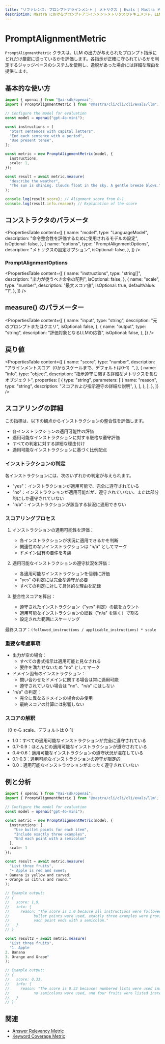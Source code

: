 ```yaml
---
title: "リファレンス: プロンプトアラインメント | メトリクス | Evals | Mastra ドキュメント"
description: Mastra におけるプロンプトアラインメントメトリクスのドキュメント。LLM の出力が与えられたプロンプト指示にどれだけ従っているかを評価します。
---
```


# PromptAlignmentMetric

`PromptAlignmentMetric` クラスは、LLM の出力が与えられたプロンプト指示にどれだけ厳密に従っているかを評価します。各指示が正確に守られているかを判定するジャッジベースのシステムを使用し、逸脱があった場合には詳細な理由を提供します。

## 基本的な使い方

```typescript
import { openai } from "@ai-sdk/openai";
import { PromptAlignmentMetric } from "@mastra/cli/cli/cli/evals/llm";

// Configure the model for evaluation
const model = openai("gpt-4o-mini");

const instructions = [
  "Start sentences with capital letters",
  "End each sentence with a period",
  "Use present tense",
];

const metric = new PromptAlignmentMetric(model, {
  instructions,
  scale: 1,
});

const result = await metric.measure(
  "describe the weather",
  "The sun is shining. Clouds float in the sky. A gentle breeze blows.",
);

console.log(result.score); // Alignment score from 0-1
console.log(result.info.reason); // Explanation of the score
```

## コンストラクタのパラメータ

<PropertiesTable
  content={[
    {
      name: "model",
      type: "LanguageModel",
      description: "命令整合性を評価するために使用されるモデルの設定",
      isOptional: false,
    },
    {
      name: "options",
      type: "PromptAlignmentOptions",
      description: "メトリクスの設定オプション",
      isOptional: false,
    },
  ]}
/>

### PromptAlignmentOptions

<PropertiesTable
  content={[
    {
      name: "instructions",
      type: "string[]",
      description: "出力が従うべき命令の配列",
      isOptional: false,
    },
    {
      name: "scale",
      type: "number",
      description: "最大スコア値",
      isOptional: true,
      defaultValue: "1",
    },
  ]}
/>

## measure() のパラメーター

<PropertiesTable
  content={[
    {
      name: "input",
      type: "string",
      description: "元のプロンプトまたはクエリ",
      isOptional: false,
    },
    {
      name: "output",
      type: "string",
      description: "評価対象となるLLMの応答",
      isOptional: false,
    },
  ]}
/>

## 戻り値

<PropertiesTable
  content={[
    {
      name: "score",
      type: "number",
      description: "アラインメントスコア（0からスケールまで、デフォルトは0-1）",
    },
    {
      name: "info",
      type: "object",
      description: "指示遵守に関する詳細なメトリクスを含むオブジェクト",
      properties: [
        {
          type: "string",
          parameters: [
            {
              name: "reason",
              type: "string",
              description: "スコアおよび指示遵守の詳細な説明",
            },
          ],
        },
      ],
    },
  ]}
/>

## スコアリングの詳細

この指標は、以下の観点からインストラクションの整合性を評価します。

- 各インストラクションの適用可能性の評価
- 適用可能なインストラクションに対する厳格な遵守評価
- すべての判定に対する詳細な理由付け
- 適用可能なインストラクションに基づく比例配点

### インストラクションの判定

各インストラクションには、次のいずれかの判定が与えられます。

- "yes"：インストラクションが適用可能で、完全に遵守されている
- "no"：インストラクションが適用可能だが、遵守されていない、または部分的にしか遵守されていない
- "n/a"：インストラクションが該当する状況に適用できない

### スコアリングプロセス

1. インストラクションの適用可能性を評価：

   - 各インストラクションが状況に適用できるかを判断
   - 関連性のないインストラクションは "n/a" としてマーク
   - ドメイン固有の要件を考慮

2. 適用可能なインストラクションの遵守状況を評価：

   - 各適用可能なインストラクションを個別に評価
   - "yes" の判定には完全な遵守が必要
   - すべての判定に対して具体的な理由を記録

3. 整合性スコアを算出：
   - 遵守されたインストラクション（"yes" 判定）の数をカウント
   - 適用可能なインストラクションの総数（"n/a" を除く）で割る
   - 設定された範囲にスケーリング

最終スコア：`(followed_instructions / applicable_instructions) * scale`

### 重要な考慮事項

- 出力が空の場合：
  - すべての書式指示は適用可能と見なされる
  - 要件を満たせないため "no" としてマーク
- ドメイン固有のインストラクション：
  - 問い合わせたドメインに関する場合は常に適用可能
  - 遵守されていない場合は "no"、"n/a" にはしない
- "n/a" の判定：
  - 完全に異なるドメインの場合のみ使用
  - 最終スコアの計算には影響しない

### スコアの解釈

（0 から scale、デフォルトは 0-1）

- 1.0：すべての適用可能なインストラクションが完全に遵守されている
- 0.7-0.9：ほとんどの適用可能なインストラクションが遵守されている
- 0.4-0.6：適用可能なインストラクションの遵守状況が混在している
- 0.1-0.3：適用可能なインストラクションの遵守が限定的
- 0.0：適用可能なインストラクションがまったく遵守されていない

## 例と分析

```typescript
import { openai } from "@ai-sdk/openai";
import { PromptAlignmentMetric } from "@mastra/cli/cli/cli/evals/llm";

// Configure the model for evaluation
const model = openai("gpt-4o-mini");

const metric = new PromptAlignmentMetric(model, {
  instructions: [
    "Use bullet points for each item",
    "Include exactly three examples",
    "End each point with a semicolon"
  ],
  scale: 1
});

const result = await metric.measure(
  "List three fruits",
  "• Apple is red and sweet;
• Banana is yellow and curved;
• Orange is citrus and round."
);

// Example output:
// {
//   score: 1.0,
//   info: {
//     reason: "The score is 1.0 because all instructions were followed exactly:
//           bullet points were used, exactly three examples were provided, and
//           each point ends with a semicolon."
//   }
// }

const result2 = await metric.measure(
  "List three fruits",
  "1. Apple
2. Banana
3. Orange and Grape"
);

// Example output:
// {
//   score: 0.33,
//   info: {
//     reason: "The score is 0.33 because: numbered lists were used instead of bullet points,
//           no semicolons were used, and four fruits were listed instead of exactly three."
//   }
// }
```

## 関連

- [Answer Relevancy Metric](./answer-relevancy)
- [Keyword Coverage Metric](./keyword-coverage)

